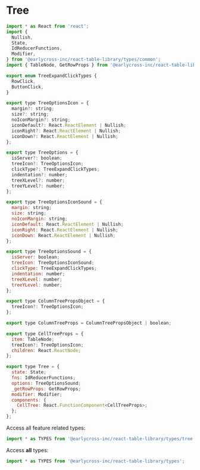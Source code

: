 
<Meta title="Types/Tree" />

# Tree

```javascript
import * as React from 'react';
import {
  Nullish,
  State,
  IdReducerFunctions,
  Modifier,
} from '@earlycross-inc/react-table-library/types/common';
import { TableNode, GetRowProps } from '@earlycross-inc/react-table-library/types/table';

export enum TreeExpandClickTypes {
  RowClick,
  ButtonClick,
}

export type TreeOptionsIcon = {
  margin?: string;
  size?: string;
  noIconMargin?: string;
  iconDefault?: React.ReactElement | Nullish;
  iconRight?: React.ReactElement | Nullish;
  iconDown?: React.ReactElement | Nullish;
};

export type TreeOptions = {
  isServer?: boolean;
  treeIcon?: TreeOptionsIcon;
  clickType?: TreeExpandClickTypes;
  indentation?: number;
  treeXLevel?: number;
  treeYLevel?: number;
};

export type TreeOptionsIconSound = {
  margin: string;
  size: string;
  noIconMargin: string;
  iconDefault: React.ReactElement | Nullish;
  iconRight: React.ReactElement | Nullish;
  iconDown: React.ReactElement | Nullish;
};

export type TreeOptionsSound = {
  isServer: boolean;
  treeIcon: TreeOptionsIconSound;
  clickType: TreeExpandClickTypes;
  indentation: number;
  treeXLevel: number;
  treeYLevel: number;
};

export type ColumnTreePropsObject = {
  treeIcon?: TreeOptionsIcon;
};

export type ColumnTreeProps = ColumnTreePropsObject | boolean;

export type CellTreeProps = {
  item: TableNode;
  treeIcon?: TreeOptionsIcon;
  children: React.ReactNode;
};

export type Tree = {
  state: State;
  fns: IdReducerFunctions;
  options: TreeOptionsSound;
  _getRowProps: GetRowProps;
  modifier: Modifier;
  components: {
    CellTree: React.FunctionComponent<CellTreeProps>;
  };
};
```

Access all feature related types:

```javascript
import * as TYPES from '@earlycross-inc/react-table-library/types/tree';
```

Access **all** types:

```javascript
import * as TYPES from '@earlycross-inc/react-table-library/types';
```
